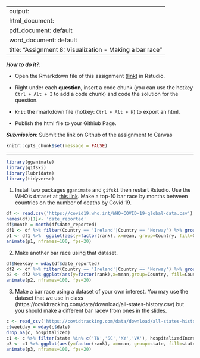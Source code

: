 
---
output: 
  html_document:
  pdf_document: default
  word_document: default
title: "Assignment 8: Visualization - Making a bar race"
---

***How to do it?***: 

- Open the Rmarkdown file of this assignment ([link](fa2021_assignment8.Rmd)) in Rstudio. 

- Right under each **question**, insert  a code chunk (you can use the hotkey `Ctrl + Alt + I` to add a code chunk) and code the solution for the question. 

- `Knit` the rmarkdown file (hotkey: `Ctrl + Alt + K`) to export an html.  

-  Publish the html file to your Githiub Page. 

***Submission***: Submit the link on Github of the assignment to Canvas

```r
knitr::opts_chunk$set(message = FALSE)
```


-------
```r
library(gganimate)
library(gifski)
library(lubridate)
library(tidyverse)
```

1. Install two packages `gganimate` and `gifski` then restart Rstudio. Use the WHO's dataset at [this link](https://covid19.who.int/WHO-COVID-19-global-data.csv). Make a top-10 bar race by months between countries on the number of deaths by Covid 19. 
```r
df <- read.csv('https://covid19.who.int/WHO-COVID-19-global-data.csv')
names(df)[1]<- 'date_reported'
df$month = month(df$date_reported)
df1 <- df %>% filter(Country == 'Ireland'|Country == 'Norway') %>% group_by(month, Country) %>% summarise(mean = mean(New_cases)) %>% mutate(rank=rank(-mean))
p1 <- df1 %>%  ggplot(aes(y=factor(rank), x=mean, group=Country, fill=Country)) + geom_col() + transition_states(month)+labs(x = 'New Cases', title = 'Month: {closest_state}')
animate(p1, nframes=100, fps=20)
```


2. Make another bar race using that dataset.  
```r
df$Weekday = wday(df$date_reported)
df2 <- df %>% filter(Country == 'Ireland'|Country == 'Norway') %>% group_by(Weekday, Country) %>% summarise(mean = mean(New_deaths)) %>% mutate(rank=rank(-mean))
p2 <- df2 %>% ggplot(aes(y=factor(rank),x=mean,group=Country, fill=Country)) + geom_col() + transition_states(Weekday) + labs(x = 'New Deaths', title = 'Weekday: {closest_state}')
animate(p2, nframes=100, fps=20)

```

3. Make a bar race using a dataset of your own interest. You may use the dataset that we use in class (https://covidtracking.com/data/download/all-states-history.csv) but you should make a different bar racev from ones in the slides. 
```r
c <- read_csv('https://covidtracking.com/data/download/all-states-history.csv')
c$weekday = wday(c$date)
drop_na(c, hospitalized)
c1 <- c %>% filter(state %in% c('TN','SC','KY','VA'), hospitalizedIncrease>0) %>% group_by(weekday, state) %>% summarize(mean = mean(hospitalized)) %>% mutate(rank=rank(-mean))
p3 <- c1 %>% ggplot(aes(y=factor(rank), x=mean, group=state, fill=state, label=state)) + geom_col() + geom_text(aes(label = state), hjust=1.5) + transition_states(weekday) + labs(y = 'Rank', x = 'Number of Patients Hospitalized with Covid', title = 'Weekday: {closest_state}', caption = 'This bar race represents the amount of hospitalized patients with Covid in the middle south region')
animate(p3, nframes=100, fps=20)
```

